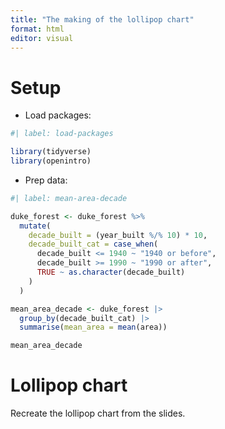 ```yaml
---
title: "The making of the lollipop chart"
format: html
editor: visual
---
```


# Setup

-   Load packages:

```r
#| label: load-packages

library(tidyverse)
library(openintro)
```

-   Prep data:

```r
#| label: mean-area-decade

duke_forest <- duke_forest %>%
  mutate(
    decade_built = (year_built %/% 10) * 10,
    decade_built_cat = case_when(
      decade_built <= 1940 ~ "1940 or before",
      decade_built >= 1990 ~ "1990 or after",
      TRUE ~ as.character(decade_built)
    )
  )

mean_area_decade <- duke_forest |>
  group_by(decade_built_cat) |>
  summarise(mean_area = mean(area))

mean_area_decade
```

# Lollipop chart

Recreate the lollipop chart from the slides.
